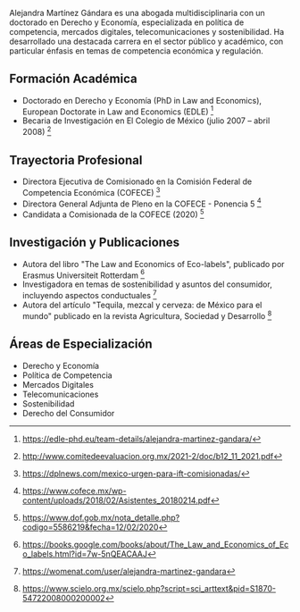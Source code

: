 Alejandra Martínez Gándara es una abogada multidisciplinaria con un doctorado en Derecho y Economía, especializada en política de competencia, mercados digitales, telecomunicaciones y sostenibilidad. Ha desarrollado una destacada carrera en el sector público y académico, con particular énfasis en temas de competencia económica y regulación.

## Formación Académica

- Doctorado en Derecho y Economía (PhD in Law and Economics), European Doctorate in Law and Economics (EDLE) [^1]
- Becaria de Investigación en El Colegio de México (julio 2007 – abril 2008) [^2]

## Trayectoria Profesional

- Directora Ejecutiva de Comisionado en la Comisión Federal de Competencia Económica (COFECE) [^3]
- Directora General Adjunta de Pleno en la COFECE - Ponencia 5 [^4]
- Candidata a Comisionada de la COFECE (2020) [^5]

## Investigación y Publicaciones

- Autora del libro "The Law and Economics of Eco-labels", publicado por Erasmus Universiteit Rotterdam [^6]
- Investigadora en temas de sostenibilidad y asuntos del consumidor, incluyendo aspectos conductuales [^7]
- Autora del artículo "Tequila, mezcal y cerveza: de México para el mundo" publicado en la revista Agricultura, Sociedad y Desarrollo [^8]

## Áreas de Especialización

- Derecho y Economía
- Política de Competencia
- Mercados Digitales
- Telecomunicaciones
- Sostenibilidad
- Derecho del Consumidor

[^1]: https://edle-phd.eu/team-details/alejandra-martinez-gandara/
[^2]: http://www.comitedeevaluacion.org.mx/2021-2/doc/b12_11_2021.pdf
[^3]: https://dplnews.com/mexico-urgen-para-ift-comisionadas/
[^4]: https://www.cofece.mx/wp-content/uploads/2018/02/Asistentes_20180214.pdf
[^5]: https://www.dof.gob.mx/nota_detalle.php?codigo=5586219&fecha=12/02/2020
[^6]: https://books.google.com/books/about/The_Law_and_Economics_of_Eco_labels.html?id=7w-5nQEACAAJ
[^7]: https://womenat.com/user/alejandra-martinez-gandara
[^8]: https://www.scielo.org.mx/scielo.php?script=sci_arttext&pid=S1870-54722008000200002

